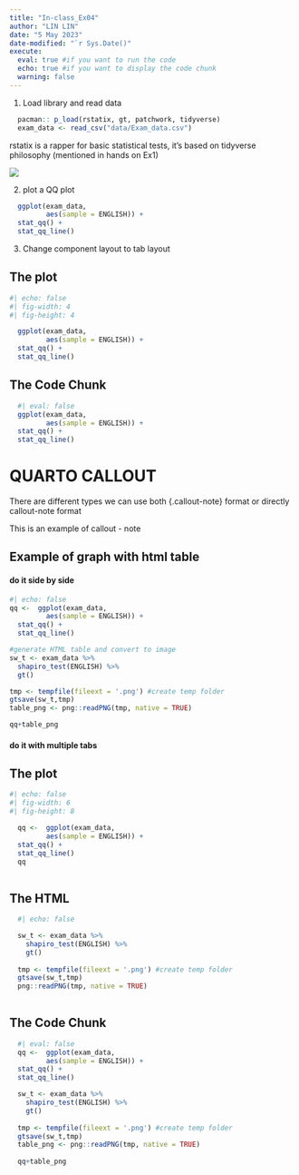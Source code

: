 ```yaml
---
title: "In-class_Ex04"
author: "LIN LIN"
date: "5 May 2023"
date-modified: "`r Sys.Date()"
execute:
  eval: true #if you want to run the code
  echo: true #if you want to display the code chunk
  warning: false
---
```


1.  Load library and read data

```r
  pacman:: p_load(rstatix, gt, patchwork, tidyverse)
  exam_data <- read_csv("data/Exam_data.csv")
```

rstatix is a rapper for basic statistical tests, it's based on tidyverse philosophy (mentioned in hands on Ex1)

![](images/rstatix.JPG)

2.  plot a QQ plot

```r
  ggplot(exam_data, 
         aes(sample = ENGLISH)) +
  stat_qq() +
  stat_qq_line()
```

3.  Change component layout to tab layout

::: panel-tabset
## The plot

```r
#| echo: false
#| fig-width: 4
#| fig-height: 4

  ggplot(exam_data, 
         aes(sample = ENGLISH)) +
  stat_qq() +
  stat_qq_line()
```

## The Code Chunk

```r
  #| eval: false
  ggplot(exam_data, 
         aes(sample = ENGLISH)) +
  stat_qq() +
  stat_qq_line()
```
:::

# QUARTO CALLOUT

There are different types we can use both {.callout-note} format or directly callout-note format

::: callout-note
This is an example of callout - note
:::

## Example of graph with html table

#### do it side by side

```r
#| echo: false
qq <-  ggplot(exam_data, 
         aes(sample = ENGLISH)) +
  stat_qq() +
  stat_qq_line()

#generate HTML table and convert to image
sw_t <- exam_data %>% 
  shapiro_test(ENGLISH) %>% 
  gt()

tmp <- tempfile(fileext = '.png') #create temp folder
gtsave(sw_t,tmp)
table_png <- png::readPNG(tmp, native = TRUE)

qq+table_png


```

#### do it with multiple tabs

::: panel-tabset
## The plot

```r
#| echo: false
#| fig-width: 6
#| fig-height: 8

  qq <-  ggplot(exam_data, 
         aes(sample = ENGLISH)) +
  stat_qq() +
  stat_qq_line()
  qq
 
```

## The HTML

```r
  #| echo: false

  sw_t <- exam_data %>% 
    shapiro_test(ENGLISH) %>% 
    gt()
  
  tmp <- tempfile(fileext = '.png') #create temp folder
  gtsave(sw_t,tmp)
  png::readPNG(tmp, native = TRUE)
  
```

## The Code Chunk

```r
  #| eval: false
  qq <-  ggplot(exam_data, 
         aes(sample = ENGLISH)) +
  stat_qq() +
  stat_qq_line()

  sw_t <- exam_data %>% 
    shapiro_test(ENGLISH) %>% 
    gt()
  
  tmp <- tempfile(fileext = '.png') #create temp folder
  gtsave(sw_t,tmp)
  table_png <- png::readPNG(tmp, native = TRUE)
  
  qq+table_png
```
:::
